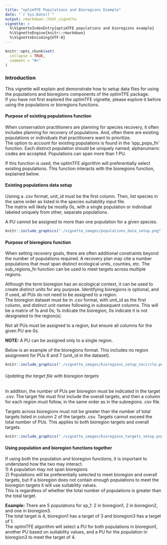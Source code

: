 ```yaml
---
title: "optimTFE Populations and Bioregions Example"
date: "`r Sys.Date()`"
output: rmarkdown::html_vignette
vignette: >
  %\VignetteIndexEntry{optimTFE populations and bioregions example}
  %\VignetteEngine{knitr::rmarkdown}
  %\VignetteEncoding{UTF-8}
---
```


```r
knitr::opts_chunk$set(
  collapse = TRUE,
  comment = "#>"
)
```
### Introduction
This vignette will explain and demonstrate how to setup data files for using the
populations and bioregions components of the optimTFE package.  
If you have not first explored the optimTFE vignette, please explore it before
using the populations or bioregions functions.

#### Purpose of existing populations function
When conservation practitioners are planning for species recovery, it often includes
planning for recovery of populations. And, often there are existing populations
or individuals that practitioners want to prioritize.  
The option to account for existing populations is found in the 'spp_pops_fn'
function. Each distinct population should be uniquely named; alphanumeric codes
are accepted. Populations can span more than 1 PU.

If this function is used, the optimTFE algorithm will preferentially select existing
populations. This function interacts with the bioregions function, explained below.

#### Existing populations data setup
Usinng a .csv format, unit_id must be the first column. Then, list species in the
same order as listed in the species suitability input file.  
The matrix will likely be mostly 0s, with a single population or individual labeled
uniquely from other, separate populations.

A PU cannot be assigned to more than one population for a given species.

```r
knitr::include_graphics("./vignette_images/populations_data_setup.png")
```

#### Purpose of bioregions function
When setting recovery goals, there are often additional constraints beyond the number
of populations required. A recovery plan may cite a number populations that must 
span distinct ecological units, counties, etc. 
The sub_regions_fn function can be used to meet targets across multiple regions.
                                                                              
Although the term bioregion has an ecological context, it can be used to create 
distinct units for any purpose. Identifying bioregions is optional, and if used,
all PUs do not need to be assigned to a region.  
The bioregion dataset must be in .csv format, with unit_id as the first column,
and distinct unit names following in subsequent columns. This will be a matrix of
1s and 0s; 1s indicate the bioregion, 0s indicate it is not designated to the region(s).

Not all PUs must be assigned to a region, but ensure all columns for the
given PU are 0s.  

**NOTE:** A PU can be assigned only to a single region.

Below is an example of the bioregions format. This includes no region assignment
for PUs 6 and 7 (unit_id in the dataset).
```r
knitr::include_graphics("./vignette_images/bioregions_setup_nocircle.png")
```

###### Updating the target file with bioregion targets
In addition, the number of PUs per bioregion must be indicated in the target .csv.
The target file must first include the overall targets, and then a  column for each
region must follow, in the same order as in the subregions .csv file.  

Targets across bioregions must not be greater than the number of total targets listed
in column 2 of the targets .csv. Targets cannot exceed the total number of PUs.
This applies to both bioregion targets and overall targets.

```r
knitr::include_graphics("./vignette_images/bioregions_targets_setup.png")
```

#### Using population and bioregion functions together
If using both the population and bioregion functions, it is important to understand
how the two may interact.  
1)  A population may not span bioregions  
2) Populations will be preferentially selected to meet bioregion and overall targets,
but if a bioregion does not contain enough populations to meet the bioregion targets
it will use suitability values.  
This is regardless of whether the total number of
populations is greater than the total target.  

**Example:** There are 5 populations for sp_1: 2 in bioregion1, 2 in bioregion2,
and one in bioregion3.  
The total target is 4, bioregion1 has a target of 3 and bioregion3 has a target of 1.  
The optimTFE algorithm will select a PU for both populations in bioregion1, another
PU based on suitability values, and a PU for the population in bioregion3 to meet
the target of 4.


